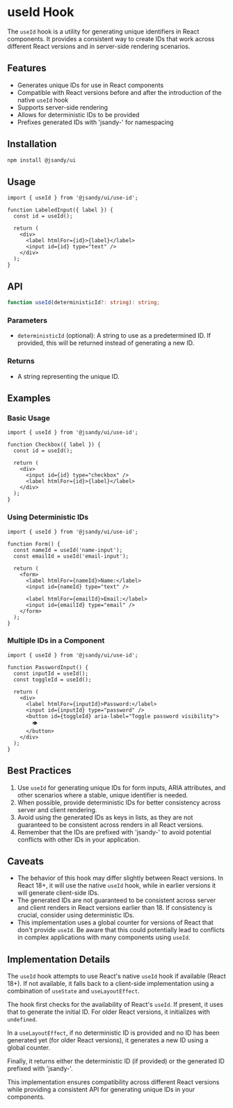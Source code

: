 # useId Hook

The `useId` hook is a utility for generating unique identifiers in React components. It provides a consistent way to create IDs that work across different React versions and in server-side rendering scenarios.

## Features

- Generates unique IDs for use in React components
- Compatible with React versions before and after the introduction of the native `useId` hook
- Supports server-side rendering
- Allows for deterministic IDs to be provided
- Prefixes generated IDs with 'jsandy-' for namespacing

## Installation

```bash
npm install @jsandy/ui
```

## Usage

```tsx
import { useId } from '@jsandy/ui/use-id';

function LabeledInput({ label }) {
  const id = useId();

  return (
    <div>
      <label htmlFor={id}>{label}</label>
      <input id={id} type="text" />
    </div>
  );
}
```

## API

```typescript
function useId(deterministicId?: string): string;
```

### Parameters

- `deterministicId` (optional): A string to use as a predetermined ID. If provided, this will be returned instead of generating a new ID.

### Returns

- A string representing the unique ID.

## Examples

### Basic Usage

```tsx
import { useId } from '@jsandy/ui/use-id';

function Checkbox({ label }) {
  const id = useId();

  return (
    <div>
      <input id={id} type="checkbox" />
      <label htmlFor={id}>{label}</label>
    </div>
  );
}
```

### Using Deterministic IDs

```tsx
import { useId } from '@jsandy/ui/use-id';

function Form() {
  const nameId = useId('name-input');
  const emailId = useId('email-input');

  return (
    <form>
      <label htmlFor={nameId}>Name:</label>
      <input id={nameId} type="text" />

      <label htmlFor={emailId}>Email:</label>
      <input id={emailId} type="email" />
    </form>
  );
}
```

### Multiple IDs in a Component

```tsx
import { useId } from '@jsandy/ui/use-id';

function PasswordInput() {
  const inputId = useId();
  const toggleId = useId();

  return (
    <div>
      <label htmlFor={inputId}>Password:</label>
      <input id={inputId} type="password" />
      <button id={toggleId} aria-label="Toggle password visibility">
        👁️
      </button>
    </div>
  );
}
```

## Best Practices

1. Use `useId` for generating unique IDs for form inputs, ARIA attributes, and other scenarios where a stable, unique identifier is needed.
2. When possible, provide deterministic IDs for better consistency across server and client rendering.
3. Avoid using the generated IDs as keys in lists, as they are not guaranteed to be consistent across renders in all React versions.
4. Remember that the IDs are prefixed with 'jsandy-' to avoid potential conflicts with other IDs in your application.

## Caveats

- The behavior of this hook may differ slightly between React versions. In React 18+, it will use the native `useId` hook, while in earlier versions it will generate client-side IDs.
- The generated IDs are not guaranteed to be consistent across server and client renders in React versions earlier than 18. If consistency is crucial, consider using deterministic IDs.
- This implementation uses a global counter for versions of React that don't provide `useId`. Be aware that this could potentially lead to conflicts in complex applications with many components using `useId`.

## Implementation Details

The `useId` hook attempts to use React's native `useId` hook if available (React 18+). If not available, it falls back to a client-side implementation using a combination of `useState` and `useLayoutEffect`.

The hook first checks for the availability of React's `useId`. If present, it uses that to generate the initial ID. For older React versions, it initializes with `undefined`.

In a `useLayoutEffect`, if no deterministic ID is provided and no ID has been generated yet (for older React versions), it generates a new ID using a global counter.

Finally, it returns either the deterministic ID (if provided) or the generated ID prefixed with 'jsandy-'.

This implementation ensures compatibility across different React versions while providing a consistent API for generating unique IDs in your components.
